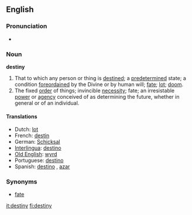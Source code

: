 ==English==

===Pronunciation===
*{{audio|en-us-destiny.ogg|Audio (US)}}

===Noun===
'''destiny'''

# That to which any person or thing is [[destined]]; a [[predetermined]] state; a condition [[foreordained]] by the Divine or by human will; [[fate]]; [[lot]]; [[doom]].
#The fixed [[order]] of things; invincible [[necessity]]; fate; an irresistable [[power]] or [[agency]] conceived of as determining the future, whether in general or of an individual.

====Translations====
*Dutch: [[lot]] {{n}}
*French: [[destin]] {{m}}
*German: [[Schicksal]] {{n}}
*[[Interlingua]]: [[destino]]
*[[Old English]]: [[wyrd]]
*Portuguese: [[destino]] {{m}}
*Spanish: [[destino]] {{m}}, [[azar]] {{m}}

===Synonyms===
*[[fate]]

{{webster}}

[[it:destiny]]
[[fi:destiny]]